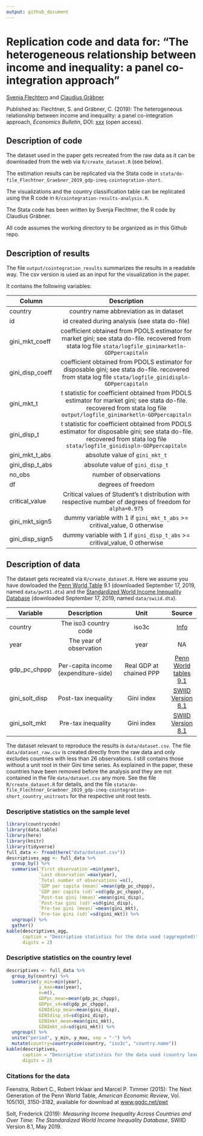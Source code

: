 ```yaml
---
output: github_document
---
```


<!-- README.md is generated from README.Rmd. Please edit that file -->

# Replication code and data for: "The heterogeneous relationship between income and inequality: a panel co-integration approach"

[Svenja Flechtern](http://www.svenjaflechtner.de/) and 
[Claudius Gräbner](https://claudius-graebner.com/)

Published as: Flechtner, S. and Gräbner, C. (2019): 
The heterogeneous relationship between income and inequality:
a panel co-integration approach, *Economics Bulletin*, 
DOI: [xxx](xxx) (open access).

## Description of code

The dataset used in the paper gets recreated from the raw data as it can be 
downloaded from the web via `R/create_dataset.R` (see below). 

The estimation results can be replicated via the Stata code in `stata/do-file_Flechtner_Graebner_2019_gdp-ineq-cointegration-short`.

The visualizations and the country classification table can be replicated using
the R code in `R/cointegration-results-analysis.R`.

The Stata code has been written by Svenja Flechtner, the R code by Claudius Gräbner.

All code assumes the working directory to be organized as in this Github repo.

## Description of results

The file `output/cointegration_results` summarizes the results in a readable way.
The csv version is used as an input for the visualization in the paper.

It contains the following variables:

| Column  | Description                                                          | 
| --------|:--------------------------------------------------------------------:| 
| country | country name abbreviation as in dataset |
| id  | id created during analysis (see stata do-file) |
| gini_mkt_coeff | coefficient obtained from PDOLS estimator for market gini; see stata do-file. recovered from stata log file `stata/logfile_ginimarketln-GDPpercapitaln` |
| gini_disp_coeff | coefficient obtained from PDOLS estimator for disposable gini; see stata do-file. recovered from stata log file `stata/logfile_ginidispln-GDPpercapitaln` |
| gini_mkt_t | t statistic for coefficient obtained from PDOLS estimator for market gini; see stata do-file. recovered from stata log file `output/logfile_ginimarketln-GDPpercapitaln` |
| gini_disp_t | t statistic for coefficient obtained from PDOLS estimator for disposable gini; see stata do-file. recovered from stata log file `stata/logfile_ginidispln-GDPpercapitaln` |
| gini_mkt_t_abs | absolute value of `gini_mkt_t` |
| gini_disp_t_abs | absolute value of `gini_disp_t` |
| no_obs | number of observations |
| df | degrees of freedom |
| critical_value | Critical values of Student's t distribution with respective number of degrees of freedom for `alpha=0.975` |
| gini_mkt_sign5 | dummy variable with 1 if `gini_mkt_t_abs` >= critival_value, 0 otherwise |
| gini_disp_sign5 | dummy variable with 1 if `gini_disp_t_abs` >= critival_value, 0 otherwise |

## Description of data

The dataset gets recreated via `R/create_dataset.R`. Here we assume you have dowloaded
the [Penn World Table](https://www.rug.nl/ggdc/productivity/pwt/) 9.1 
(downloaded September 17, 2019, named `data/pwt91.dta`)
and the [Standardized World Income Inequality Database](https://fsolt.org/swiid/) 
(downloaded September 17, 2019, named `data/swiid.dta`).

| Variable| Description             | Unit                   | Source    |
| --------|:-----------------------:| :---------------------:|:---------:|
| country | The iso3 country code   | iso3c                  | [Info][1] |
| year    | The year of observation | year                   | NA |
| gdp_pc_chppp | Per-capita income (expenditure-side) |  Real GDP at chained PPP | [Penn World tables 9.1][2] |
| gini_solt_disp  | Post-tax inequality  | Gini index        | [SWIID Version 8.1][3] |
| gini_solt_mkt   | Pre-tax inequality   | Gini index        | [SWIID Version 8.1][3] |

[1]: https://unstats.un.org/unsd/tradekb/knowledgebase/country-code
[2]: https://www.rug.nl/ggdc/productivity/pwt/
[3]: https://doi.org/10.7910/DVN/LM4OWF

The dataset relevant to reproduce the results is `data/dataset.csv`.
The file `data/dataset_raw.csv` is created directly from the raw data and only
excludes countries with less than 26 observations. I still contains those without 
a unit root in their Gini time series. As explained in the paper, these countries 
have been removed before the analysis and they are not contained in the file 
`data/dataset.csv` any more. See the file `R/create_dataset.R` for details, and
the file `stata/do-file_Flechtner_Graebner_2019_gdp-ineq-cointegration-short_country_unitroots` for the respective unit root tests.

### Descriptive statistics on the sample level

```r
library(countrycode)
library(data.table)
library(here)
library(knitr)
library(tidyverse)
full_data <- fread(here("data/dataset.csv"))
descriptives_agg <- full_data %>%
  group_by() %>%
  summarise(`First observation`=min(year),
            `Last observation`=max(year),
            `Total number of observations`=n(), 
            `GDP per capita (mean)`=mean(gdp_pc_chppp),
            `GDP per capita (sd)`=sd(gdp_pc_chppp),
            `Post-tax gini (mean)`=mean(gini_disp),
            `Post-tax gini (sd)`=sd(gini_disp),
            `Pre-tax gini (mean)`=mean(gini_mkt),
            `Pre-tax gini (sd)`=sd(gini_mkt)) %>%
  ungroup() %>%
  gather()
kable(descriptives_agg, 
      caption = "Descriptive statistics for the data used (aggregated)", 
      digits = 2)
```


### Descriptive statistics on the country level

```r
descriptives <- full_data %>%
  group_by(country) %>%
  summarise(y_min=min(year),
            y_max=max(year),
            n=n(), 
            GDPpc_mean=mean(gdp_pc_chppp),
            GDPpc_sd=sd(gdp_pc_chppp),
            GINIdisp_mean=mean(gini_disp),
            GINIdisp_sd=sd(gini_disp),
            GINImkt_mean=mean(gini_mkt),
            GINImkt_sd=sd(gini_mkt)) %>%
  ungroup() %>%
  unite("period", y_min, y_max, sep = "-") %>%
  mutate(country=countrycode(country, "iso3c", "country.name"))
kable(descriptives, 
      caption = "Descriptive statistics for the data used (country level)", 
      digits = 2)
```


### Citations for the data

Feenstra, Robert C., Robert Inklaar and Marcel P. Timmer (2015): 
The Next Generation of the Penn World Table, *American Economic Review*, Vol. 105(10), 
3150-3182, available for download at [www.ggdc.net/pwt](www.ggdc.net/pwt)

Solt, Frederick (2019): *Measuring Income Inequality Across Countries and Over Time: The Standardized World Income Inequality Database*, SWIID Version 8.1, May 2019. 
